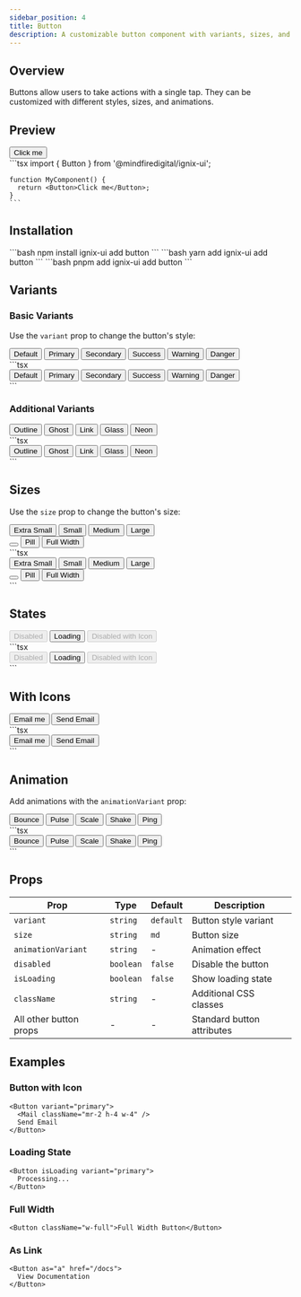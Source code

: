 ```yaml
---
sidebar_position: 4
title: Button
description: A customizable button component with variants, sizes, and animations.
---
```



## Overview

Buttons allow users to take actions with a single tap. They can be customized with different styles, sizes, and animations.

## Preview

<Tabs defaultValue="preview">
  <TabItem value="preview" label="Preview" default>
    <div className="p-4 border rounded-lg">
      <Button>Click me</Button>
    </div>
  </TabItem>
  <TabItem value="code" label="Code">
    ```tsx
    import { Button } from '@mindfiredigital/ignix-ui';

    function MyComponent() {
      return <Button>Click me</Button>;
    }
    ```
  </TabItem>
</Tabs>

## Installation

<Tabs>
  <TabItem value="npm" label="npm" default>
    ```bash
    npm install ignix-ui add button
    ```
  </TabItem>
  <TabItem value="yarn" label="Yarn">
    ```bash
    yarn add ignix-ui add button
    ```
  </TabItem>
  <TabItem value="pnpm" label="pnpm">
    ```bash
    pnpm add ignix-ui add button
    ```
  </TabItem>
</Tabs>

## Variants

### Basic Variants

Use the `variant` prop to change the button's style:

<Tabs>
  <TabItem value="preview" label="Preview" default>
    <div className="flex flex-wrap gap-4 p-4">
      <Button>Default</Button>
      <Button variant="primary">Primary</Button>
      <Button variant="secondary">Secondary</Button>
      <Button variant="success">Success</Button>
      <Button variant="warning">Warning</Button>
      <Button variant="danger">Danger</Button>
    </div>
  </TabItem>
  <TabItem value="code" label="Code">
    ```tsx
    <div className="flex flex-wrap gap-4">
      <Button>Default</Button>
      <Button variant="primary">Primary</Button>
      <Button variant="secondary">Secondary</Button>
      <Button variant="success">Success</Button>
      <Button variant="warning">Warning</Button>
      <Button variant="danger">Danger</Button>
    </div>
    ```
  </TabItem>
</Tabs>

### Additional Variants

<Tabs>
  <TabItem value="preview" label="Preview" default>
    <div className="flex flex-wrap gap-4 p-4">
      <Button variant="outline">Outline</Button>
      <Button variant="ghost">Ghost</Button>
      <Button variant="link">Link</Button>
      <Button variant="glass">Glass</Button>
      <Button variant="neon">Neon</Button>
    </div>
  </TabItem>
  <TabItem value="code" label="Code">
    ```tsx
    <div className="flex flex-wrap gap-4">
      <Button variant="outline">Outline</Button>
      <Button variant="ghost">Ghost</Button>
      <Button variant="link">Link</Button>
      <Button variant="glass">Glass</Button>
      <Button variant="neon">Neon</Button>
    </div>
    ```
  </TabItem>
</Tabs>

## Sizes

Use the `size` prop to change the button's size:

<Tabs>
  <TabItem value="preview" label="Preview" default>
    <div className="flex flex-col gap-4 p-4">
      <div className="flex items-center gap-4">
        <Button size="xs">Extra Small</Button>
        <Button size="sm">Small</Button>
        <Button size="md">Medium</Button>
        <Button size="lg">Large</Button>
      </div>
      <div className="flex items-center gap-4">
        <Button size="icon">
          <Mail className="h-4 w-4" />
        </Button>
        <Button size="pill" variant="primary">Pill</Button>
        <Button size="block" className="w-full">Full Width</Button>
      </div>
    </div>
  </TabItem>
  <TabItem value="code" label="Code">
    ```tsx
    <div className="flex flex-col gap-4">
      <div className="flex items-center gap-4">
        <Button size="xs">Extra Small</Button>
        <Button size="sm">Small</Button>
        <Button size="md">Medium</Button>
        <Button size="lg">Large</Button>
      </div>
      <div className="flex items-center gap-4">
        <Button size="icon">
          <Mail className="h-4 w-4" />
        </Button>
        <Button size="pill" variant="primary">Pill</Button>
        <Button size="block" className="w-full">Full Width</Button>
      </div>
    </div>
    ```
  </TabItem>
</Tabs>

## States

<Tabs>
  <TabItem value="preview" label="Preview" default>
    <div className="flex flex-wrap gap-4 p-4">
      <Button disabled>Disabled</Button>
      <Button isLoading>Loading</Button>
      <Button disabled variant="primary">
        <Mail className="mr-2 h-4 w-4" />
        Disabled with Icon
      </Button>
    </div>
  </TabItem>
  <TabItem value="code" label="Code">
    ```tsx
    <div className="flex flex-wrap gap-4">
      <Button disabled>Disabled</Button>
      <Button isLoading>Loading</Button>
      <Button disabled variant="primary">
        <Mail className="mr-2 h-4 w-4" />
        Disabled with Icon
      </Button>
    </div>
    ```
  </TabItem>
</Tabs>

## With Icons

<Tabs>
  <TabItem value="preview" label="Preview" default>
    <div className="flex flex-wrap gap-4 p-4">
      <Button>
        <Mail className="mr-2 h-4 w-4" />
        Email me
      </Button>
      <Button variant="primary">
        Send Email
        <ArrowRight className="ml-2 h-4 w-4" />
      </Button>
    </div>
  </TabItem>
  <TabItem value="code" label="Code">
    ```tsx
    <div className="flex flex-wrap gap-4">
      <Button>
        <Mail className="mr-2 h-4 w-4" />
        Email me
      </Button>
      <Button variant="primary">
        Send Email
        <ArrowRight className="ml-2 h-4 w-4" />
      </Button>
    </div>
    ```
  </TabItem>
</Tabs>

## Animation

Add animations with the `animationVariant` prop:

<Tabs>
  <TabItem value="preview" label="Preview" default>
    <div className="flex flex-wrap gap-4 p-4">
      <Button animationVariant="bounce">Bounce</Button>
      <Button animationVariant="pulse">Pulse</Button>
      <Button animationVariant="scale">Scale</Button>
      <Button animationVariant="shake">Shake</Button>
      <Button animationVariant="ping">Ping</Button>
    </div>
  </TabItem>
  <TabItem value="code" label="Code">
    ```tsx
    <div className="flex flex-wrap gap-4">
      <Button animationVariant="bounce">Bounce</Button>
      <Button animationVariant="pulse">Pulse</Button>
      <Button animationVariant="scale">Scale</Button>
      <Button animationVariant="shake">Shake</Button>
      <Button animationVariant="ping">Ping</Button>
    </div>
    ```
  </TabItem>
</Tabs>

## Props

| Prop | Type | Default | Description |
|------|------|---------|-------------|
| `variant` | `string` | `default` | Button style variant |
| `size` | `string` | `md` | Button size |
| `animationVariant` | `string` | - | Animation effect |
| `disabled` | `boolean` | `false` | Disable the button |
| `isLoading` | `boolean` | `false` | Show loading state |
| `className` | `string` | - | Additional CSS classes |
| All other button props | - | - | Standard button attributes |

## Examples

### Button with Icon

```tsx
<Button variant="primary">
  <Mail className="mr-2 h-4 w-4" />
  Send Email
</Button>
```

### Loading State

```tsx
<Button isLoading variant="primary">
  Processing...
</Button>
```

### Full Width

```tsx
<Button className="w-full">Full Width Button</Button>
```

### As Link

```tsx
<Button as="a" href="/docs">
  View Documentation
</Button>
```